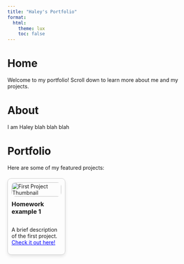 ```yaml
---
title: "Haley's Portfolio"
format:
  html:
    theme: lux
    toc: false
---
```


# Home {#home}
Welcome to my portfolio! Scroll down to learn more about me and my projects.

# About {#about}
I am Haley blah blah blah

# Portfolio {#portfolio}
Here are some of my featured projects:

<div {.html} style="display: grid; grid-template-columns: repeat(3, 1fr); gap: 20px; align-items: stretch; margin-top: 20px;">
  <div style="text-decoration: none; border: 1px solid #ccc; padding: 10px; border-radius: 10px; display: flex; flex-direction: column; align-items: center; justify-content: space-between; box-shadow: 0 4px 8px rgba(0, 0, 0, 0.1);">
    <img src="assets/hw1.png" alt="First Project Thumbnail" style="width: 100%; border-radius: 10px; max-height: 150px; object-fit: cover;">
    <h3 style="margin-top: 10px;">Homework example 1</h3>
    <p>A brief description of the first project. <a href="https://cmsc-vcu.github.io/cmsc427-sp2025-hw1-haleyvivian16/" style="color: blue;">Check it out here!</a></p>
  </div>
  <!-- More projects here -->
</div>
